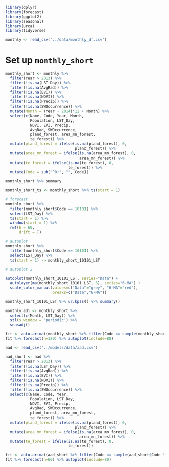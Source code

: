 ```r
library(dplyr)
library(forecast)
library(ggplot2)
library(seasonal)
library(urca)
library(tidyverse)

monthly <- read_csv('../data/monthly_df.csv')
```

# Set up `monthly_short`

```r
monthly_short <- monthly %>% 
  filter(Year > 2013) %>% 
  filter(!is.na(LST_Day)) %>% 
  filter(!is.na(AvgRad)) %>% 
  filter(!is.na(EVI)) %>% 
  filter(!is.na(NDVI)) %>% 
  filter(!is.na(Precip)) %>% 
  filter(!is.na(SWOccurrence)) %>% 
  mutate(Month = (Year - 2014)*12 + Month) %>% 
  select(c(Name, Code, Year, Month,
           Population, LST_Day,
           NDVI, EVI, Precip,
           AvgRad, SWOccurrence,
           pland_forest, area_mn_forest,
           te_forest)) %>% 
  mutate(pland_forest = ifelse(is.na(pland_forest), 0,
                               pland_forest)) %>% 
  mutate(area_mn_forest = ifelse(is.na(area_mn_forest), 0,
                                 area_mn_forest)) %>% 
  mutate(te_forest = ifelse(is.na(te_forest), 0,
                            te_forest)) %>% 
  mutate(Code = sub("^0+", "", Code))

monthly_short %>% summary


```

```r
monthly_short_ts <- monthly_short %>% ts(start = 1)

# forecast
monthly_short %>% 
  filter(monthly_short$Code == 10101) %>% 
  select(LST_Day) %>% 
  ts(start = 1) %>% 
  window(start = 1) %>% 
  rwf(h = 60,
      drift = T)

# autoplot
monthly_short %>% 
  filter(monthly_short$Code == 10101) %>% 
  select(LST_Day) %>% 
  ts(start = 1) -> monthly_short_10101_LST

# autoplot 2

autoplot(monthly_short_10101_LST, series="Data") + 
  autolayer(ma(monthly_short_10101_LST, 6), series="6-MA") +
  scale_color_manual(values=c("Data"="grey", "6-MA"="red"),
                     breaks=c("Data","6-MA"))

monthly_short_10101_LST %>% ur.kpss() %>% summary()
```

```r
monthly_adj <- monthly_short %>% 
  select(c(Month, LST_Day)) %>% 
  stl(s.window = 'periodic') %>% 
  seasadj()

```

```r

fit <- auto.arima((monthly_short %>% filter(Code == sample(monthly_short$Code %>% unique(), 1)))[,'LST_Day'], seasonal=F)
fit %>% forecast(h=120) %>% autoplot(include=80)
```


```r
aad <- read_csv('../models/data/aad.csv')
```

```r
aad_short <- aad %>% 
  filter(Year > 2013) %>% 
  filter(!is.na(LST_Day)) %>% 
  filter(!is.na(AvgRad)) %>% 
  filter(!is.na(EVI)) %>% 
  filter(!is.na(NDVI)) %>% 
  filter(!is.na(Precip)) %>% 
  filter(!is.na(SWOccurrence)) %>% 
  select(c(Name, Code, Year,
           Population, LST_Day,
           NDVI, EVI, Precip,
           AvgRad, SWOccurrence,
           pland_forest, area_mn_forest,
           te_forest)) %>% 
  mutate(pland_forest = ifelse(is.na(pland_forest), 0,
                               pland_forest)) %>% 
  mutate(area_mn_forest = ifelse(is.na(area_mn_forest), 0,
                                 area_mn_forest)) %>% 
  mutate(te_forest = ifelse(is.na(te_forest), 0,
                            te_forest)) 

fit <- auto.arima((aad_short %>% filter(Code == sample(aad_short$Code %>% unique(), 1)))[,'Precip'], seasonal=T)
fit %>% forecast(h=60) %>% autoplot(include=80)
```

